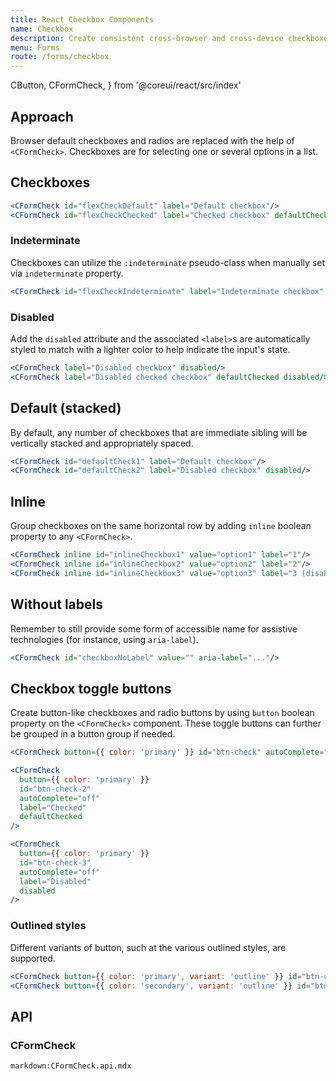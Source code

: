 ```yaml
---
title: React Checkbox Components
name: Checkbox
description: Create consistent cross-browser and cross-device checkboxes with our React checkbox components.
menu: Forms
route: /forms/checkbox
---
```


  CButton,
  CFormCheck,
} from '@coreui/react/src/index'

## Approach

Browser default checkboxes and radios are replaced with the help of `<CFormCheck>`. Checkboxes are for selecting one or several options in a list.

## Checkboxes

<Example>
  <CFormCheck id="flexCheckDefault" label="Default checkbox" />
  <CFormCheck id="flexCheckChecked" label="Checked checkbox" defaultChecked />
</Example>

```jsx
<CFormCheck id="flexCheckDefault" label="Default checkbox"/>
<CFormCheck id="flexCheckChecked" label="Checked checkbox" defaultChecked />
```

### Indeterminate

Checkboxes can utilize the `:indeterminate` pseudo-class when manually set via `indeterminate` property.

<Example>
  <CFormCheck id="flexCheckIndeterminate" label="Indeterminate checkbox" indeterminate />
</Example>

```jsx
<CFormCheck id="flexCheckIndeterminate" label="Indeterminate checkbox" indeterminate />
```

### Disabled

Add the `disabled` attribute and the associated `<label>`s are automatically styled to match with a lighter color to help indicate the input's state.

<Example>
  <CFormCheck label="Disabled checkbox" disabled />
  <CFormCheck label="Disabled checked checkbox" defaultChecked disabled />
</Example>

```jsx
<CFormCheck label="Disabled checkbox" disabled/>
<CFormCheck label="Disabled checked checkbox" defaultChecked disabled/>
```

## Default (stacked)

By default, any number of checkboxes that are immediate sibling will be vertically stacked and appropriately spaced.

<Example>
  <CFormCheck id="defaultCheck1" label="Default checkbox" />
  <CFormCheck id="defaultCheck2" label="Disabled checkbox" disabled />
</Example>

```jsx
<CFormCheck id="defaultCheck1" label="Default checkbox"/>
<CFormCheck id="defaultCheck2" label="Disabled checkbox" disabled/>
```

## Inline

Group checkboxes on the same horizontal row by adding `inline` boolean property to any `<CFormCheck>`.

<Example>
  <CFormCheck inline id="inlineCheckbox1" value="option1" label="1" />
  <CFormCheck inline id="inlineCheckbox2" value="option2" label="2" />
  <CFormCheck inline id="inlineCheckbox3" value="option3" label="3 (disabled)" disabled />
</Example>

```jsx
<CFormCheck inline id="inlineCheckbox1" value="option1" label="1"/>
<CFormCheck inline id="inlineCheckbox2" value="option2" label="2"/>
<CFormCheck inline id="inlineCheckbox3" value="option3" label="3 (disabled)" disabled/>
```

## Without labels

Remember to still provide some form of accessible name for assistive technologies (for instance, using `aria-label`).

<Example>
  <div>
    <CFormCheck id="checkboxNoLabel" value="" aria-label="..." />
  </div>
</Example>

```jsx
<CFormCheck id="checkboxNoLabel" value="" aria-label="..."/>
```

## Checkbox toggle buttons

Create button-like checkboxes and radio buttons by using `button` boolean property on the `<CFormCheck>` component. These toggle buttons can further be grouped in a button group if needed.

<Example>
  <CFormCheck
    button={{ color: 'primary' }}
    id="btn-check"
    autoComplete="off"
    label="Single toggle"
  />
</Example>

```jsx
<CFormCheck button={{ color: 'primary' }} id="btn-check" autoComplete="off" label="Single toggle" />
```

<Example>
  <CFormCheck
    button={{ color: 'primary' }}
    id="btn-check-2"
    autoComplete="off"
    label="Checked"
    defaultChecked
  />
</Example>

```jsx
<CFormCheck
  button={{ color: 'primary' }}
  id="btn-check-2"
  autoComplete="off"
  label="Checked"
  defaultChecked
/>
```

<Example>
  <CFormCheck
    button={{ color: 'primary' }}
    id="btn-check-3"
    autoComplete="off"
    label="Disabled"
    disabled
  />
</Example>

```jsx
<CFormCheck
  button={{ color: 'primary' }}
  id="btn-check-3"
  autoComplete="off"
  label="Disabled"
  disabled
/>
```

### Outlined styles

Different variants of button, such at the various outlined styles, are supported.

<Example>
  <CFormCheck
    button={{ color: 'primary', variant: 'outline' }}
    id="btn-check-outlined"
    autoComplete="off"
    label="Single toggle"
  />
  <CFormCheck
    button={{ color: 'secondary', variant: 'outline' }}
    id="btn-check-2-outlined"
    autoComplete="off"
    label="Checked"
    defaultChecked
  />
</Example>

```jsx
<CFormCheck button={{ color: 'primary', variant: 'outline' }} id="btn-check-outlined" autoComplete="off" label="Single toggle"/>
<CFormCheck button={{ color: 'secondary', variant: 'outline' }} id="btn-check-2-outlined" autoComplete="off" label="Checked" defaultChecked/>
```

## API

### CFormCheck

`markdown:CFormCheck.api.mdx`
